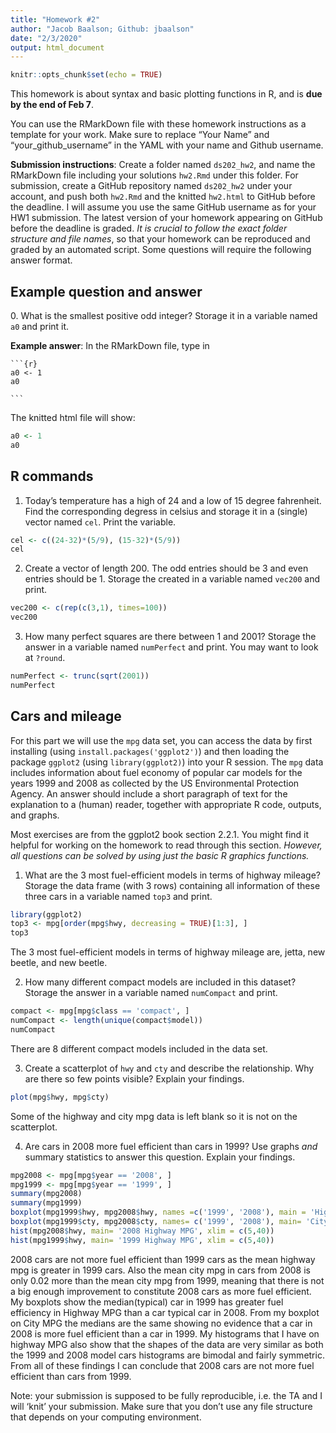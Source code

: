 ```yaml
---
title: "Homework #2"
author: "Jacob Baalson; Github: jbaalson"
date: "2/3/2020"
output: html_document
---
```


```r
knitr::opts_chunk$set(echo = TRUE)
```
This homework is about syntax and basic plotting functions in R, and is **due by the end of Feb 7**. 

You can use the RMarkDown file with these homework instructions as a template for your work. 
Make sure to replace "Your Name" and "your_github_username" in the YAML with your name and Github username.

**Submission instructions**: Create a folder named `ds202_hw2`, and name the RMarkDown file including your solutions `hw2.Rmd` under this folder. For submission, create a GitHub repository named `ds202_hw2` under your account, and push both `hw2.Rmd` and the knitted `hw2.html` to GitHub before the deadline. I will assume you use the same GitHub username as for your HW1 submission. The latest version of your homework appearing on GitHub before the deadline is graded. *It is crucial to follow the exact folder structure and file names*, so that your homework can be reproduced and graded by an automated script. Some questions will require the following answer format.

## Example question and answer
0\. What is the smallest positive odd integer? Storage it in a variable named `a0` and print it.

**Example answer**:
In the RMarkDown file, type in
<pre><code>```{r}
a0 <- 1
a0

```</code></pre>
The knitted html file will show:
```r
a0 <- 1
a0
```

## R commands
1. Today's temperature has a high of 24 and a low of 15 degree fahrenheit.  Find the corresponding degress in celsius and storage it in a (single) vector named `cel`. Print the variable.

```r
cel <- c((24-32)*(5/9), (15-32)*(5/9))
cel

```


2. Create a vector of length 200. The odd entries should be 3 and even entries should be 1. Storage the created in a variable named `vec200` and print.
```r
vec200 <- c(rep(c(3,1), times=100))
vec200
```
3. How many perfect squares are there between 1 and 2001? Storage the answer in a  variable named `numPerfect` and print. You may want to look at `?round`.
```r
numPerfect <- trunc(sqrt(2001))
numPerfect
```
## Cars and mileage
For this part we will use the `mpg` data set, you can access the data by first installing (using `install.packages('ggplot2')`) and then loading the package `ggplot2` (using `library(ggplot2)`) into your R session. The `mpg` data includes information about fuel economy of popular car models
for the years 1999 and 2008 as collected by the US Environmental Protection Agency. An answer should include a short paragraph of text for the explanation to a (human) reader, together with appropriate R code, outputs, and graphs.

Most exercises are from the ggplot2 book section 2.2.1. You might find it helpful for working on the homework to read through this section. *However, all questions can be solved by using just the basic R graphics functions.*

1. What are the 3 most fuel-efficient models in terms of highway mileage? Storage the data frame (with 3 rows) containing all information of these three cars in a variable named `top3` and print.
```r
library(ggplot2)
top3 <- mpg[order(mpg$hwy, decreasing = TRUE)[1:3], ]
top3
```

The 3 most fuel-efficient models in terms of highway mileage are, jetta, new beetle, and new beetle.

2. How many different compact models are included in this dataset? Storage the answer in  a variable named `numCompact` and print.
```r
compact <- mpg[mpg$class == 'compact', ]
numCompact <- length(unique(compact$model))
numCompact
```

There are 8 different compact models included in the data set.

3. Create a scatterplot of `hwy` and `cty` and describe the relationship. Why are there so few points visible? Explain your findings.
```r
plot(mpg$hwy, mpg$cty)
```

Some of the highway and city mpg data is left blank so it is not on the scatterplot.

4. Are cars in 2008 more fuel efficient than cars in 1999? Use graphs *and* summary statistics to answer this question. Explain your findings.
```r
mpg2008 <- mpg[mpg$year == '2008', ]
mpg1999 <- mpg[mpg$year == '1999', ]
summary(mpg2008)
summary(mpg1999)
boxplot(mpg1999$hwy, mpg2008$hwy, names =c('1999', '2008'), main = 'Highway MPG')
boxplot(mpg1999$cty, mpg2008$cty, names= c('1999', '2008'), main= 'City MPG')
hist(mpg2008$hwy, main= '2008 Highway MPG', xlim = c(5,40))
hist(mpg1999$hwy, main= '1999 Highway MPG', xlim = c(5,40))
```

2008 cars are not more fuel efficient than 1999 cars as the mean highway mpg is greater in 1999 cars. Also the mean city mpg in cars from 2008 is only 0.02 more than the mean city mpg from 1999, meaning that there is not a big enough improvement to constitute 2008 cars as more fuel efficient. My boxplots show the median(typical) car in 1999 has greater fuel efficiency in Highway MPG than a car typical car in 2008. From my boxplot on City MPG the medians are the same showing no evidence that a car in 2008 is more fuel efficient than a car in 1999. My histograms that I have on highway MPG also show that the shapes of the data are very similar as both the 1999 and 2008 model cars histograms are bimodal and fairly symmetric. From all of these findings I can conclude that 2008 cars are not more fuel efficient than cars from 1999.

Note: your submission is supposed to be fully reproducible, i.e. the TA and I will 'knit' your submission. Make sure that you don't use any file structure that depends on your computing environment.

